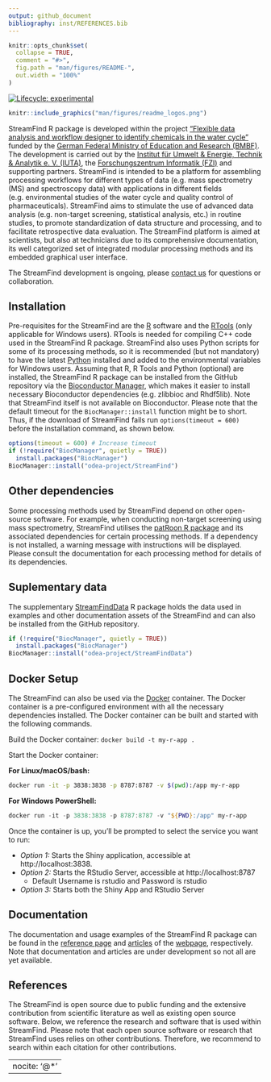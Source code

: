 ```yaml
---
output: github_document
bibliography: inst/REFERENCES.bib
---
```


<!-- README.md is generated from README.Rmd. Please edit that file -->

```r
knitr::opts_chunk$set(
  collapse = TRUE,
  comment = "#>",
  fig.path = "man/figures/README-",
  out.width = "100%"
)
```

<!-- badges: start -->
[![Lifecycle: experimental](https://img.shields.io/badge/lifecycle-experimental-orange.svg)](https://lifecycle.r-lib.org/articles/stages.html#experimental)
<!-- badges: end -->

```r
knitr::include_graphics("man/figures/readme_logos.png")
```

StreamFind R package is developed within the project ["Flexible data analysis and workflow designer to identify chemicals in the water cycle"](https://www.bildung-forschung.digital/digitalezukunft/de/bildung/digital-_und_datenkompetenzen/datenkompetenzen_wissenschaftlichen_nachwuchs/Projekte/stream_find.html) funded by the [German Federal Ministry of Education and Research (BMBF)](https://www.bmbf.de). The development is carried out by the [Institut für Umwelt & Energie, Technik & Analytik e. V. (IUTA)](https://www.iuta.de), the [Forschungszentrum Informatik (FZI)](https://www.fzi.de/) and supporting partners. StreamFind is intended to be a platform for assembling processing workflows for different types of data (e.g. mass spectrometry (MS) and spectroscopy data) with applications in different fields (e.g. environmental studies of the water cycle and quality control of pharmaceuticals). StreamFind aims to stimulate the use of advanced data analysis (e.g. non-target screening, statistical analysis, etc.) in routine studies, to promote standardization of data structure and processing, and to facilitate retrospective data evaluation. The StreamFind platform is aimed at scientists, but also at technicians due to its comprehensive documentation, its well categorized set of integrated modular processing methods and its embedded graphical user interface.

The StreamFind development is ongoing, please [contact us](mailto:cunha@iuta.de) for questions or collaboration.

## Installation

Pre-requisites for the StreamFind are the [R](https://cran.r-project.org/) software and the [RTools](https://cran.r-project.org/bin/windows/Rtools/) (only applicable for Windows users). RTools is needed for compiling C++ code used in the StreamFind R package. StreamFind also uses Python scripts for some of its processing methods, so it is recommended (but not mandatory) to have the latest [Python](https://www.python.org/downloads/) installed and added to the environmental variables for Windows users. Assuming that R, R Tools and Python (optional) are installed, the StreamFind R package can be installed from the GitHub repository via the [Bioconductor Manager](https://www.bioconductor.org/install/), which makes it easier to install necessary Bioconductor dependencies (e.g. zlibbioc and Rhdf5lib). Note that StreamFind itself is not available on Bioconductor. Please note that the default timeout for the `BiocManager::install` function might be to short. Thus, if the download of StreamFind fails run `options(timeout = 600)` before the installation command, as shown below.

```r
options(timeout = 600) # Increase timeout
if (!require("BiocManager", quietly = TRUE))
  install.packages("BiocManager")
BiocManager::install("odea-project/StreamFind")
```

## Other dependencies

Some processing methods used by StreamFind depend on other open-source software. For example, when conducting non-target screening using mass spectrometry, StreamFind utilises the [patRoon R package](https://github.com/rickhelmus/patRoon) and its associated dependencies for certain processing methods. If a dependency is not installed, a warning message with instructions will be displayed. Please consult the documentation for each processing method for details of its dependencies.

## Suplementary data

The supplementary [StreamFindData](https://github.com/odea-project/StreamFindData) R package holds the data used in examples and other documentation assets of the StreamFind and can also be installed from the GitHub repository.

```r
if (!require("BiocManager", quietly = TRUE))
  install.packages("BiocManager")
BiocManager::install("odea-project/StreamFindData")
```

## Docker Setup

The StreamFind can also be used via the [Docker](https://www.docker.com/products/docker-desktop/) container. The Docker container is a pre-configured environment with all the necessary dependencies installed.  The Docker container can be built and started with the following commands.

Build the Docker container:
`docker build -t my-r-app .`

Start the Docker container:

**For Linux/macOS/bash:**
```bash
docker run -it -p 3838:3838 -p 8787:8787 -v $(pwd):/app my-r-app
```

**For Windows PowerShell:**
```powershell
docker run -it -p 3838:3838 -p 8787:8787 -v "${PWD}:/app" my-r-app
```

Once the container is up, you'll be prompted to select the service you want to run:

- *Option 1:* Starts the Shiny application, accessible at http://localhost:3838.
- *Option 2:* Starts the RStudio Server, accessible at http://localhost:8787
  + Default Username is rstudio and Password is rstudio
- *Option 3:* Starts both the Shiny App and RStudio Server

## Documentation

The documentation and usage examples of the StreamFind R package can be found in the [reference page](https://odea-project.github.io/StreamFind/reference/index.html) and [articles](https://odea-project.github.io/StreamFind/articles/index.html) of the [webpage](https://odea-project.github.io/StreamFind/index.html), respectively. Note that documentation and articles are under development so not all are yet available.

## References

The StreamFind is open source due to public funding and the extensive contribution from scientific literature as well as existing open source software. Below, we reference the research and software that is used within StreamFind. Please note that each open source software or research that StreamFind uses relies on other contributions. Therefore, we recommend to search within each citation for other contributions.
<br>

---
nocite: '@*'
---
